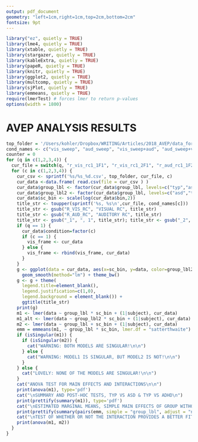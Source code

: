 ```yaml
---
output: pdf_document
geometry: "left=1cm,right=1cm,top=2cm,bottom=2cm"
fontsize: 9pt
---
```

```r
library("ez", quietly = TRUE)
library(lme4, quietly = TRUE)
library(xtable, quietly = TRUE)
library(stargazer, quietly = TRUE)
library(kableExtra, quietly = TRUE)
library(papeR, quietly = TRUE)
library(knitr, quietly = TRUE)
library(ggplot2, quietly = TRUE)
library(multcomp, quietly = TRUE)
library(sjPlot, quietly = TRUE)
library(emmeans, quietly = TRUE)
require(lmerTest) # forces lmer to return p-values
options(width = 1800) 
```
# AVEP ANALYSIS RESULTS
```r
top_folder = '/Users/kohler/Dropbox/WRITING/Articles/2018_AVEP/data_for_r'
cond_names <- c("vis_sweep", "aud_sweep", "vis_sweep+aud", "aud_sweep+vis")
counter = 0
for (q in c(1,2,3,4)) {
  cur_file = switch(q, "r_vis_rc1_1F1", "r_vis_rc1_2F1", "r_aud_rc1_1F2", "r_aud_rc1_2F2") 
  for (c in c(1,2,3,4)) {
    cur_csv <- sprintf('%s/%s_%d.csv', top_folder, cur_file, c)
    cur_data <-data.frame( read.csv(file = cur_csv ) )
    cur_data$group_lbl <- factor(cur_data$group_lbl, levels=c("typ","asd","adhd"))
    cur_data$group_lbl2 <- factor(cur_data$group_lbl, levels=c("asd","typ","adhd"))
    cur_data$sc_bin <- scale(log(cur_data$bin,2))
    title_str <- toupper(sprintf('%s, %s\n',cur_file, cond_names[c]))
    title_str <- gsub("R_VIS_RC", "VISUAL RC", title_str)
    title_str <- gsub("R_AUD_RC", "AUDITORY RC", title_str)
    title_str <- gsub("_1", ", 1", title_str); title_str <- gsub("_2", ", 2", title_str)
    if (q == 1) {
      cur_data$condition=factor(c)
      if (c == 1) {
        vis_frame <- cur_data
      } else {
        vis_frame <- rbind(vis_frame, cur_data) 
      }
    }
    g <- ggplot(data = cur_data, aes(x=sc_bin, y=data, color=group_lbl2), ylim(0,15)) + 
      geom_smooth(method="lm") + theme_bw()
    g <- g + theme(
      legend.title=element_blank(), 
      legend.justification=c(1,0), 
      legend.background = element_blank()) + 
      ggtitle(title_str)
    print(g)
    m1 <- lmer(data ~ group_lbl * sc_bin + (1|subject), cur_data)
    m1_alt <- lmer(data ~ group_lbl2 * sc_bin + (1|subject), cur_data)
    m2 <- lmer(data ~ group_lbl + sc_bin + (1|subject), cur_data)
    emm = emmeans(m1, ~ group_lbl * sc_bin, lmer.df = "satterthwaite")
    if (isSingular(m1)) {
      if (isSingular(m2)) {
        cat("WARNING: BOTH MODELS ARE SINGULAR!\n\n")
      } else {
        cat("WARNING: MODEL1 IS SINGULAR, BUT MODEL2 IS NOT!\n\n")
      }
    } else {
      cat("LOVELY: NONE OF THE MODELS ARE SINGULAR!\n\n")
    }
    cat("ANOVA TEST FOR MAIN EFFECTS AND INTERACTIONS\n\n")
    print(anova(m1), type='pdf')
    cat("\nSUMMARY AND POST-HOC TESTS, TYP VS ASD & TYP VS ADHD\n")
    print(prettify(summary(m1)), type='pdf')
    cat("\nESTIMATED MARGINAL MEANS, SIMPLE MAIN EFFECTS OF GROUP WITHOUT CORRECTION\n")
    print(prettify(summary(pairs(emm, simple = "group_lbl", adjust = "none"))))
    cat("\nTEST OF WHETHER OR NOT THE INTERACTION PROVIDES A BETTER FIT\n")
    print(anova(m1, m2))
  }
}
```
